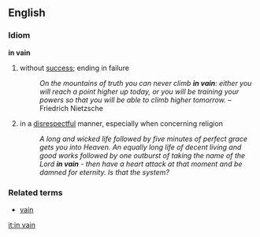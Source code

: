 == English ==
===Idiom===
'''in vain'''
#without [[success]]; ending in failure
#:''On the mountains of truth you can never climb '''in vain''': either you will reach a point higher up today, or you will be training your powers so that you will be able to climb higher tomorrow.'' &ndash;Friedrich Nietzsche
#in a [[disrespectful]] manner, especially when concerning religion
#:''A long and wicked life followed by five minutes of perfect grace gets you into Heaven. An equally long life of decent living and good works followed by one outburst of taking the name of the Lord '''in vain''' - then have a heart attack at that moment and be damned for eternity. Is that the system?''

===Related terms===
*[[vain]]

[[it:in vain]]